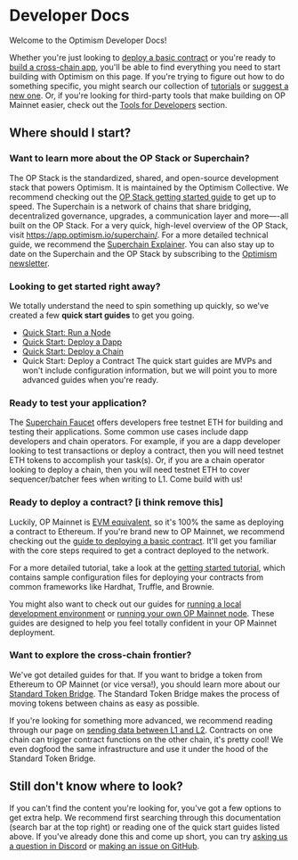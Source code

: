 # Developer Docs

Welcome to the Optimism Developer Docs!

Whether you're just looking to [deploy a basic contract](/op-mainnet/getting-started) or you're ready to [build a cross-chain app](/guides/bridging/messaging), you'll be able to find everything you need to start building with Optimism on this page.
If you're trying to figure out how to do something specific, you might search our collection of [tutorials](tutorials) or [suggest a new one](https://github.com/ethereum-optimism/community-hub/issues).
Or, if you're looking for third-party tools that make building on OP Mainnet easier, check out the [Tools for Developers](/tools/overview) section.

## Where should I start?

### Want to learn more about the OP Stack or Superchain?
The OP Stack is the standardized, shared, and open-source development stack that powers Optimism. It is maintained by the Optimism Collective. We recommend checking out the 
[OP Stack getting started guide](/op-stack/getting-started) to get up to speed.
The Superchain is a network of chains that share bridging, decentralized governance, upgrades, a communication layer and more—-all built on the OP Stack. For a very quick, high-level overview
of the OP Stack, visit https://app.optimism.io/superchain/. For a more detailed technical guide, we recommend the [Superchain Explainer](/op-stack/explainer).
You can also stay up to date on the Superchain and the OP Stack by subscribing to the [Optimism newsletter](https://optimism.us6.list-manage.com/subscribe/post?u=9727fa8bec4011400e57cafcb&id=ca91042234&f_id=002a19e3f0).

### Looking to get started right away?
We totally understand the need to spin something up quickly, so we've created a few **quick start guides** to get you going. 
- [Quick Start: Run a Node](qs-run-node)
- [Quick Start: Deploy a Dapp](qs-deploy-dapp)
- [Quick Start: Deploy a Chain](qs-deploy-chain)
- Quick Start: Deploy a Contract
The quick start guides are MVPs and won't include configuration information, 
but we will point you to more advanced guides when you're ready.

### Ready to test your application?

The [Superchain Faucet](https://app.optimism.io/faucet) offers developers free testnet ETH for building and testing their applications. Some common use cases include dapp developers and chain operators. 
For example, if you are a dapp developer looking to test transactions or deploy a contract, then you will need testnet ETH tokens to accomplish your task(s). 
Or, if you are a chain operator looking to deploy a chain, then you will need testnet ETH to cover sequencer/batcher fees when writing to L1. Come build with us!

### Ready to deploy a contract? [i think remove this]

Luckily, OP Mainnet is [EVM equivalent](https://medium.com/ethereum-optimism/introducing-evm-equivalence-5c2021deb306), so it's 100% the same as deploying a contract to Ethereum.
If you're brand new to OP Mainnet, we recommend checking out the [guide to deploying a basic contract](/op-mainnet/getting-started).
It'll get you familiar with the core steps required to get a contract deployed to the network.

For a more detailed tutorial, take a look at the [getting started tutorial](/op-mainnet/getting-started#development-stacks), which contains sample configuration files 
for deploying your contracts from common frameworks like Hardhat, Truffle, and Brownie.

You might also want to check out our guides for [running a local development environment](/op-mainnet/testing/dev-node) or [running your own OP Mainnet node](/getting-started/qs-run-node).
These guides are designed to help you feel totally confident in your OP Mainnet deployment.

### Want to explore the cross-chain frontier?

We've got detailed guides for that.
If you want to bridge a token from Ethereum to OP Mainnet (or vice versa!), you should learn more about our [Standard Token Bridge](/guides/bridging/standard-bridge).
The Standard Token Bridge makes the process of moving tokens between chains as easy as possible.

If you're looking for something more advanced, we recommend reading through our page on [sending data between L1 and L2](/guides/bridging/messaging).
Contracts on one chain can trigger contract functions on the other chain, it's pretty cool!
We even dogfood the same infrastructure and use it under the hood of the Standard Token Bridge.

## Still don't know where to look?

If you can't find the content you're looking for, you've got a few options to get extra help.
We recommend first searching through this documentation (search bar at the top right) or reading one of the quick start guides listed above.
If you've already done this and come up short, you can try [asking us a question in Discord](https://discord-gateway.optimism.io) or [making an issue on GitHub](https://github.com/ethereum-optimism/community-hub/issues).